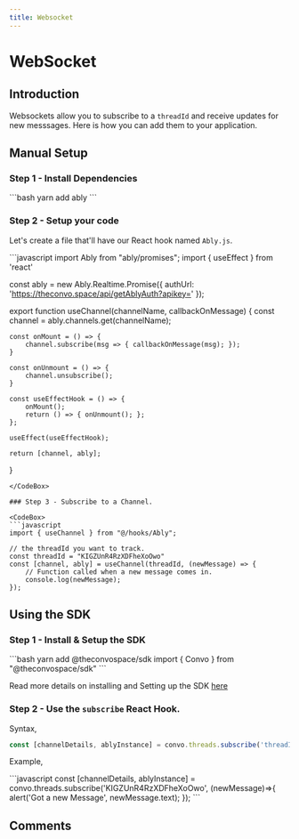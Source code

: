 ---
title: Websocket
---


# WebSocket

## Introduction

Websockets allow you to subscribe to a `threadId` and receive updates for new messsages. Here is how you can add them to your application.

## Manual Setup

### Step 1 - Install Dependencies

<CodeBox>
```bash
yarn add ably
```
</CodeBox>

### Step 2 - Setup your code

Let's create a file that'll have our React hook named `Ably.js`.

<CodeBox>
```javascript
import Ably from "ably/promises";
import { useEffect } from 'react'

const ably = new Ably.Realtime.Promise({ authUrl: 'https://theconvo.space/api/getAblyAuth?apikey=<apikey>' });

export function useChannel(channelName, callbackOnMessage) {
    const channel = ably.channels.get(channelName);

    const onMount = () => {
        channel.subscribe(msg => { callbackOnMessage(msg); });
    }

    const onUnmount = () => {
        channel.unsubscribe();
    }

    const useEffectHook = () => {
        onMount();
        return () => { onUnmount(); };
    };

    useEffect(useEffectHook);

    return [channel, ably];
}
```
</CodeBox>

### Step 3 - Subscribe to a Channel.

<CodeBox>
```javascript
import { useChannel } from "@/hooks/Ably";

// the threadId you want to track.
const threadId = "KIGZUnR4RzXDFheXoOwo"
const [channel, ably] = useChannel(threadId, (newMessage) => {
    // Function called when a new message comes in.
    console.log(newMessage);
});
```
</CodeBox>

## Using the SDK

### Step 1 - Install & Setup the SDK

<CodeBox>
```bash
yarn add @theconvospace/sdk
import { Convo } from "@theconvospace/sdk"
```
</CodeBox>

Read more details on installing and Setting up the SDK [here](/docs/Convo-SDK/installation)

### Step 2 - Use the `subscribe` React Hook.

Syntax,
<CodeBox>
```javascript
const [channelDetails, ablyInstance] = convo.threads.subscribe('threadId', callback);
```
</CodeBox>

Example,

<CodeBox>
```javascript
const [channelDetails, ablyInstance] = convo.threads.subscribe('KIGZUnR4RzXDFheXoOwo', (newMessage)=>{
    alert('Got a new Message', newMessage.text);
});
```
</CodeBox>


## Comments
<CommentBox threadId="websocket"/>
